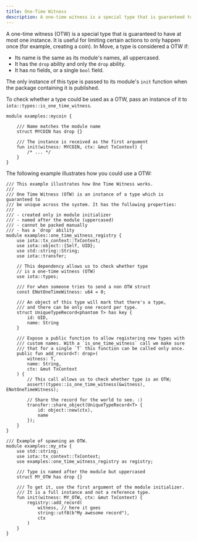 ```yaml
---
title: One-Time Witness
description: A one-time witness is a special type that is guaranteed to have at most one instance.
---
```


A one-time witness (OTW) is a special type that is guaranteed to have at most one instance.  It is useful for limiting certain actions to only happen once (for example, creating a coin).  In Move, a type is considered a OTW if:

- Its name is the same as its module's names, all uppercased.
- It has the `drop` ability and only the `drop` ability.
- It has no fields, or a single `bool` field.

The only instance of this type is passed to its module's `init` function when the package containing it is published.

To check whether a type could be used as a OTW, pass an instance of it to `iota::types::is_one_time_witness`.

```move
module examples::mycoin {

    /// Name matches the module name
    struct MYCOIN has drop {}

    /// The instance is received as the first argument
    fun init(witness: MYCOIN, ctx: &mut TxContext) {
        /* ... */
    }
}
```

The following example illustrates how you could use a OTW:

```move
/// This example illustrates how One Time Witness works.
///
/// One Time Witness (OTW) is an instance of a type which is guaranteed to
/// be unique across the system. It has the following properties:
///
/// - created only in module initializer
/// - named after the module (uppercased)
/// - cannot be packed manually
/// - has a `drop` ability
module examples::one_time_witness_registry {
    use iota::tx_context::TxContext;
    use iota::object::{Self, UID};
    use std::string::String;
    use iota::transfer;

    // This dependency allows us to check whether type
    // is a one-time witness (OTW)
    use iota::types;

    /// For when someone tries to send a non OTW struct
    const ENotOneTimeWitness: u64 = 0;

    /// An object of this type will mark that there's a type,
    /// and there can be only one record per type.
    struct UniqueTypeRecord<phantom T> has key {
        id: UID,
        name: String
    }

    /// Expose a public function to allow registering new types with
    /// custom names. With a `is_one_time_witness` call we make sure
    /// that for a single `T` this function can be called only once.
    public fun add_record<T: drop>(
        witness: T,
        name: String,
        ctx: &mut TxContext
    ) {
        // This call allows us to check whether type is an OTW;
        assert!(types::is_one_time_witness(&witness), ENotOneTimeWitness);

        // Share the record for the world to see. :)
        transfer::share_object(UniqueTypeRecord<T> {
            id: object::new(ctx),
            name
        });
    }
}

/// Example of spawning an OTW.
module examples::my_otw {
    use std::string;
    use iota::tx_context::TxContext;
    use examples::one_time_witness_registry as registry;

    /// Type is named after the module but uppercased
    struct MY_OTW has drop {}

    /// To get it, use the first argument of the module initializer.
    /// It is a full instance and not a reference type.
    fun init(witness: MY_OTW, ctx: &mut TxContext) {
        registry::add_record(
            witness, // here it goes
            string::utf8(b"My awesome record"),
            ctx
        )
    }
}
```
